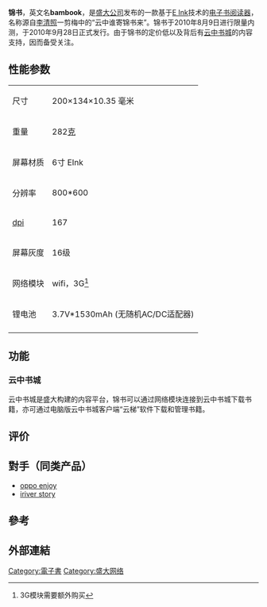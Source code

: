 {{Infobox CVG system
|title= 锦书
|image=
|media= .snb
|manufacturer=
|type= [[电子书|电子书]]阅读器
|generation =第一代
|storage= 2[[Gigabyte|GB]] [[闪存|闪存]]
|online service=bambook.sdo.com
|lifespan={{flagicon|China}} 2010年9月28日
}}

'''锦书'''，英文名'''bambook'''，是[[盛大公司|盛大公司]]发布的一款基于[[电子墨水|E Ink]]技术的[[电子书阅读器|电子书阅读器]]，名称源自[[李清照|李清照]]一剪梅中的“云中谁寄锦书来”。锦书于2010年8月9日进行限量内测，于2010年9月28日正式发行。由于锦书的定价低以及背后有[http://cloudary.sdo.com/ 云中书城]{{Wayback|url=http://cloudary.sdo.com/ |date=20110208205631 }}的内容支持，因而备受关注。
==性能参数==

{| class="wikitable" border="1"
|-
|尺寸
| 200×134×10.35 毫米
|-
|重量
| 282[[克|克]]
|-
| 屏幕材质
| 6寸 EInk
|-
| 分辨率
| 800*600
|-
| [[dpi|dpi]]
| 167
|-
| 屏幕灰度
| 16级
|-
| 网络模块
| wifi，3G<ref>3G模块需要额外购买</ref>
|-
| 锂电池
| 3.7V*1530mAh (无随机AC/DC适配器)
|-
|}

==功能==
===云中书城===
云中书城是盛大构建的内容平台，锦书可以通过网络模块连接到云中书城下载书籍，亦可通过电脑版云中书城客户端“云梯”软件下载和管理书籍。
==评价==
== 對手（同类产品） ==
*[[oppo_enjoy|oppo enjoy]]
*[[iriver_story|iriver story]]

== 參考 ==
{{reflist}}

== 外部連結 ==

[[Category:電子書|Category:電子書]]
[[Category:盛大网络|Category:盛大网络]]